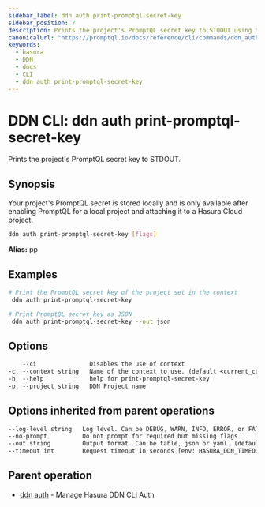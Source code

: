 ```yaml
---
sidebar_label: ddn auth print-promptql-secret-key
sidebar_position: 7
description: Prints the project's PromptQL secret key to STDOUT using the DDN CLI
canonicalUrl: "https://promptql.io/docs/reference/cli/commands/ddn_auth_print-promptql-secret-key"
keywords:
  - hasura
  - DDN
  - docs
  - CLI
  - ddn auth print-promptql-secret-key
---
```


# DDN CLI: ddn auth print-promptql-secret-key

Prints the project's PromptQL secret key to STDOUT.

## Synopsis

Your project's PromptQL secret is stored locally and is only available after enabling PromptQL for a local project and attaching it to a Hasura Cloud project.

```bash
ddn auth print-promptql-secret-key [flags]
```

**Alias:** pp

## Examples

```bash
# Print the PromptQL secret key of the project set in the context
 ddn auth print-promptql-secret-key

# Print PromptQL secret key as JSON
 ddn auth print-promptql-secret-key --out json
```

## Options

```sass
    --ci               Disables the use of context
-c, --context string   Name of the context to use. (default <current_context>)
-h, --help             help for print-promptql-secret-key
-p, --project string   DDN Project name
```

## Options inherited from parent operations

```sass
--log-level string   Log level. Can be DEBUG, WARN, INFO, ERROR, or FATAL. (default "INFO")
--no-prompt          Do not prompt for required but missing flags
--out string         Output format. Can be table, json or yaml. (default "table")
--timeout int        Request timeout in seconds [env: HASURA_DDN_TIMEOUT] (default 100)
```

## Parent operation

- [ddn auth](/reference/cli/commands/ddn_auth) - Manage Hasura DDN CLI Auth
